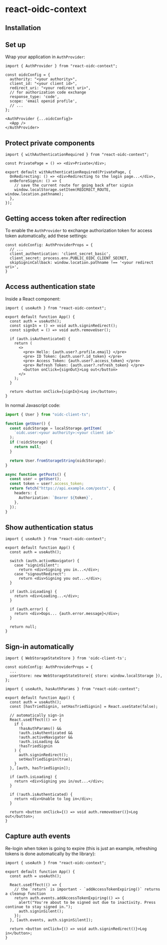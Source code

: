 
# react-oidc-context

## Installation

<PackageManagerTabs command="install oidc-client-ts react-oidc-context --save" />

## Set up

Wrap your application in `AuthProvider`:

```tsx title="index.tsx"
import { AuthProvider } from "react-oidc-context";

const oidcConfig = {
  authority: "<your authority>",
  client_id: "<your client id>",
  redirect_uri: "<your redirect uri>",
  // for authorization code exchange
  response_type: 'code',
  scope: 'email openid profile',
  // ...
};

<AuthProvider {...oidcConfig}>
  <App />
</AuthProvider>
```


## Protect private components

```tsx
import { withAuthenticationRequired } from "react-oidc-context";

const PrivatePage = () => <div>Private</div>;

export default withAuthenticationRequired(PrivatePage, {
  OnRedirecting: () => <div>Redirecting to the login page...</div>,
  onBeforeSignin: () => {
    // save the current route for going back after signin
    window.localStorage.setItem(REDIRECT_ROUTE, window.location.pathname);
  },
});
```


## Getting access token after redirection

To enable the `AuthProvider` to exchange authorization token for access token automatically, add these settings:

```tsx
const oidcConfig: AuthProviderProps = {
  // ...
  client_authentication: 'client_secret_basic',
  client_secret: process.env.PUBLIC_OIDC_CLIENT_SECRET,
  skipSigninCallback: window.location.pathname !== '<your redirect uri>',
}
```



## Access authentication state

Inside a React component:

```tsx title="App.tsx"
import { useAuth } from "react-oidc-context";

export default function App() {
  const auth = useAuth();
  const signIn = () => void auth.signinRedirect();
  const signOut = () => void auth.removeUser();

  if (auth.isAuthenticated) {
    return (
      <>
        <pre> Hello: {auth.user?.profile.email} </pre>
        <pre> ID Token: {auth.user?.id_token} </pre>
        <pre> Access Token: {auth.user?.access_token} </pre>
        <pre> Refresh Token: {auth.user?.refresh_token} </pre>
        <button onClick={signOut}>Log out</button>
      </>
    );
  }

  return <button onClick={signIn}>Log in</button>;
}
```

In normal Javascript code:

```ts
import { User } from "oidc-client-ts";

function getUser() {
  const oidcStorage = localStorage.getItem(
    `oidc.user:<your authority>:<your client id>`
  );
  if (!oidcStorage) {
    return null;
  }

  return User.fromStorageString(oidcStorage);
}

async function getPosts() {
  const user = getUser();
  const token = user?.access_token;
  return fetch("https://api.example.com/posts", {
    headers: {
      Authorization: `Bearer ${token}`,
    },
  });
}
```


## Show authentication status

```tsx
import { useAuth } from "react-oidc-context";

export default function App() {
  const auth = useAuth();

  switch (auth.activeNavigator) {
    case "signinSilent":
      return <div>Signing you in...</div>;
    case "signoutRedirect":
      return <div>Signing you out...</div>;
  }

  if (auth.isLoading) {
    return <div>Loading...</div>;
  }

  if (auth.error) {
    return <div>Oops... {auth.error.message}</div>;
  }

  return null;
}
```


## Sign-in automatically

```tsx title="index.tsx"
import { WebStorageStateStore } from 'oidc-client-ts';

const oidcConfig: AuthProviderProps = {
  ...
  userStore: new WebStorageStateStore({ store: window.localStorage }),
};
```

```tsx
import { useAuth, hasAuthParams } from "react-oidc-context";

export default function App() {
  const auth = useAuth();
  const [hasTriedSignin, setHasTriedSignin] = React.useState(false);

  // automatically sign-in
  React.useEffect(() => {
    if (
      !hasAuthParams() &&
      !auth.isAuthenticated &&
      !auth.activeNavigator &&
      !auth.isLoading &&
      !hasTriedSignin
    ) {
      auth.signinRedirect();
      setHasTriedSignin(true);
    }
  }, [auth, hasTriedSignin]);

  if (auth.isLoading) {
    return <div>Signing you in/out...</div>;
  }

  if (!auth.isAuthenticated) {
    return <div>Unable to log in</div>;
  }

  return <button onClick={() => void auth.removeUser()}>Log out</button>;
}
```


## Capture auth events

Re-login when token is going to expire (this is just an example, refreshing tokens is done automatically by the library):
```tsx
import { useAuth } from "react-oidc-context";

export default function App() {
  const auth = useAuth();

  React.useEffect(() => {
    // the `return` is important - `addAccessTokenExpiring()` returns a cleanup function
    return auth.events.addAccessTokenExpiring(() => {
      alert("You're about to be signed out due to inactivity. Press continue to stay signed in.");
      auth.signinSilent();
    });
  }, [auth.events, auth.signinSilent]);

  return <button onClick={() => void auth.signinRedirect()}>Log in</button>;
}
```
